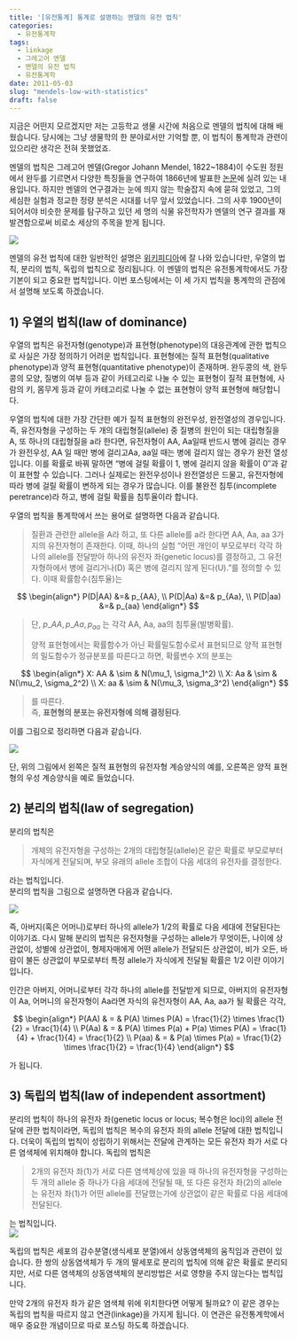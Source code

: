 ```yaml
---
title: '[유전통계] 통계로 설명하는 멘델의 유전 법칙'
categories:
  - 유전통계학
tags:
  - linkage
  - 그레고어 멘델
  - 멘델의 유전 법칙
  - 유전통계학
date: 2011-05-03
slug: "mendels-low-with-statistics"
draft: false
---
```

지금은 어떤지 모르겠지만 저는 고등학교 생물 시간에 처음으로 멘델의 법칙에 대해 배웠습니다. 당시에는 그냥 생물학의 한 분야로서만 기억할 뿐, 이 법칙이 통계학과 관련이 있으리란 생각은 전혀 못했었죠.

멘델의 법칙은 그레고어 멘델(Gregor Johann Mendel, 1822~1884)이 수도원 정원에서 완두를 기르면서 다양한 특징들을 연구하여 1866년에 발표한 [논문][1]에 실려 있는 내용입니다. 하지만 멘델의 연구결과는 눈에 띄지 않는 학술잡지 속에 묻혀 있었고, 그의 세심한 실험과 정교한 정량 분석은 시대를 너무 앞서 있었습니다. 그의 사후 1900년이 되어서야 비슷한 문제를 탐구하고 있던 세 명의 식물 유전학자가 멘델의 연구 결과를 재발견함으로써 비로소 세상의 주목을 받게 됩니다.  

![](/images/2011-05-03-fig1.jpg)

멘델의 유전 법칙에 대한 일반적인 설명은 [위키피디아][2]에 잘 나와 있습니다만, 우열의 법칙, 분리의 법칙, 독립의 법칙으로 정리됩니다. 이 멘델의 법칙은 유전통계학에서도 가장 기본이 되고 중요한 법칙입니다. 이번 포스팅에서는 이 세 가지 법칙을 통계학의 관점에서 설명해 보도록 하겠습니다.

## 1) 우열의 법칙(law of dominance)

우열의 법칙은 유전자형(genotype)과 표현형(phenotype)의 대응관계에 관한 법칙으로 사실은 가장 정의하기 어려운 법칙입니다. 표현형에는 질적 표현형(qualitative phenotype)과 양적 표현형(quantitative phenotype)이 존재하며. 완두콩의 색, 완두콩의 모양, 질병의 여부 등과 같이 카테고리로 나눌 수 있는 표현형이 질적 표현형에, 사람의 키, 몸무게 등과 같이 카테고리로 나눌 수 없는 표현형이 양적 표현형에 해당합니다.

우열의 법칙에 대한 가장 간단한 예가 질적 표현형의 완전우성, 완전열성의 경우입니다. 즉, 유전자형을 구성하는 두 개의 대립형질(allele) 중 질병의 원인이 되는 대립형질을 A, 또 하나의 대립형질을 a라 한다면, 유전자형이 AA, Aa일때 반드시 병에 걸리는 경우가 완전우성, AA 일 때만 병에 걸리고Aa, aa일 때는 병에 걸리지 않는 경우가 완전 열성입니다. 이를 확률로 바꿔 말하면 &#8220;병에 걸릴 확률이 1, 병에 걸리지 않을 확률이 0&#8243;과 같이 표현할 수 있습니다. 그러나 실제로는 완전우성이나 완전열성은 드물고, 유전자형에 따라 병에 걸릴 확률이 변하게 되는 경우가 많습니다. 이를 불완전 침투(incomplete peretrance)라 하고, 병에 걸릴 확률을 침투율이라 합니다.

우열의 법칙을 통계학에서 쓰는 용어로 설명하면 다음과 같습니다.

 > 질환과 관련한 allele을 A라 하고, 또 다른 allele를 a라 한다면 AA, Aa, aa 3가지의 유전자형이 존재한다. 이때, 하나의 실험 &#8220;어떤 개인이 부모로부터 각각 하나의 allele를 전달받아 하나의 유전자 좌(genetic locus)를 결정하고, 그 유전자형하에서 병에 걸리거나(D) 혹은 병에 걸리지 않게 된다(U).&#8221;를 정의할 수 있다. 이때 확률함수(침투율)는
 
 $$
 \begin{align*}  
 P(D|AA) &=& p_{AA}, \\ 
 P(D|Aa) &=& p_{Aa}, \\
 P(D|aa) &=& p_{aa}  
 \end{align*}
 $$

> 단, $p\_{AA}, p\_{Aa}, p_{aa}$ 는 각각 AA, Aa, aa의 침투율(발병확률).
> 
> 양적 표현형에서는 확률함수가 아닌 확률밀도함수로서 표현되므로 양적 표현형의 밀도함수가 정규분포를 따른다고 하면, 확률변수 X의 분포는

$$ 
 \begin{align*}  
 X: AA & \sim & N(\mu_1, \sigma_1^2) \\  
 X: Aa & \sim & N(\mu_2, \sigma_2^2) \\  
 X: aa & \sim &  N(\mu_3, \sigma_3^2)  
 \end{align*}
$$ 

> 를 따른다.  
> 즉, **표현형의 분포는 유전자형에 의해 결정된다**.

이를 그림으로 정리하면 다음과 같습니다.

![](/images/2011-05-03-fig2.jpg)

단, 위의 그림에서 왼쪽은 질적 표현형의 유전자형 계승양식의 예를, 오른쪽은 양적 표현형의 우성 계승양식을 예로 들었습니다.

## 2) 분리의 법칙(law of segregation)

분리의 법칙은

> 개체의 유전자형을 구성하는 2개의 대립형질(allele)은 같은 확률로 부모로부터 자식에게 전달되며, 부모 유래의 allele 조합이 다음 세대의 유전자를 결정한다.

라는 법칙입니다.  
분리의 법칙을 그림으로 설명하면 다음과 같습니다.

![](/images/2011-05-03-fig3.jpg)

즉, 아버지(혹은 어머니)로부터 하나의 allele가 1/2의 확률로 다음 세대에 전달된다는 이야기죠. 다시 말해 분리의 법칙은 유전자형을 구성하는 allele가 무엇이든, 나이에 상관없이, 성별에 상관없이, 형제자매에게 어떤 allele가 전달되든 상관없이, 비가 오든, 바람이 불든 상관없이 부모로부터 특정 allele가 자식에게 전달될 확률은 1/2 이란 이야기입니다.

인간은 아버지, 어머니로부터 각각 하나의 allele를 전달받게 되므로, 아버지의 유전자형이 Aa, 어머니의 유전자형이 Aa라면 자식의 유전자형이 AA, Aa, aa가 될 확률은 각각,  

$$
\begin{align*}  
P(AA) & = & P(A) \times P(A) = \frac{1}{2} \times \frac{1}{2} = \frac{1}{4} \\  
P(Aa) & = & P(A) \times P(a) + P(a) \times P(A) = \frac{1}{4} + \frac{1}{4} = \frac{1}{2} \\  
P(aa) & = & P(a) \times P(a) = \frac{1}{2} \times \frac{1}{2} = \frac{1}{4}  
\end{align*}  
$$

가 됩니다.

## 3) 독립의 법칙(law of independent assortment)

분리의 법칙이 하나의 유전자 좌(genetic locus or locus; 복수형은 loci)의 allele 전달에 관한 법칙이라면, 독립의 법칙은 복수의 유전자 좌의 allele 전달에 대한 법칙입니다. 더욱이 독립의 법칙이 성립하기 위해서는 전달에 관계하는 모든 유전자 좌가 서로 다른 염색체에 위치해야 합니다. 독립의 법칙은

> 2개의 유전자 좌(1)가 서로 다른 염색체상에 있을 때 하나의 유전자형을 구성하는 두 개의 allele 중 하나가 다음 세대에 전달될 때, 또 다른 유전자 좌(2)의 allele는 유전자 좌(1)가 어떤 allele를 전달했는가에 상관없이 같은 확률로 다음 세대에 전달된다.

는 법칙입니다.  
![](/images/2011-05-03-fig4.jpg)

독립의 법칙은 세포의 감수분열(생식세포 분열)에서 상동염색체의 움직임과 관련이 있습니다. 한 쌍의 상동염색체가 두 개의 딸세포로 분리의 법칙에 의해 같은 확률로 분리되지만, 서로 다른 염색체의 상동염색체의 분리방법은 서로 영향을 주지 않는다는 법칙입니다.

만약 2개의 유전자 좌가 같은 염색체 위에 위치한다면 어떻게 될까요? 이 같은 경우는 독립의 법칙을 따르지 않고 연관(linkage)을 가지게 됩니다. 이 연관은 유전통계학에서 매우 중요한 개념이므로 따로 포스팅 하도록 하겠습니다.

 [1]: http://www.esp.org/foundations/genetics/classical/gm-65.pdf
 [2]: http://ko.wikipedia.org/wiki/%EB%A9%98%EB%8D%B8%EC%9D%98_%EC%9C%A0%EC%A0%84%EB%B2%95%EC%B9%99
